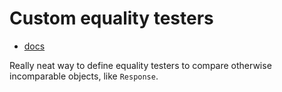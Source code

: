 # Custom equality testers

- [docs](https://vitest.dev/api/expect.html#expect-addequalitytesters)

Really neat way to define equality testers to compare otherwise incomparable objects, like `Response`.
